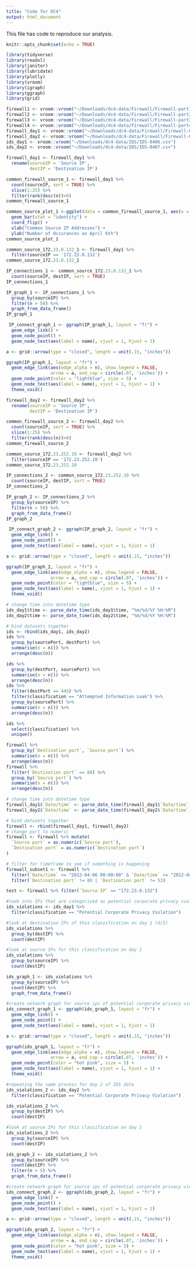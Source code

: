 ```yaml
---
title: "Code for DC4"
output: html_document
---
```


This file has code to reproduce our analysis.

```r
knitr::opts_chunk$set(echo = TRUE)

library(tidyverse)
library(readxl)
library(janitor)
library(lubridate)
library(plotly)
library(vroom)
library(igraph)
library(ggraph)
library(grid)
```

```r
firewall1 <- vroom::vroom("~/Downloads/dc4-data/Firewall/Firewall-part1.txt", col_names = FALSE)
firewall2 <- vroom::vroom("~/Downloads/dc4-data/Firewall/Firewall-part2.txt")
firewall3 <- vroom::vroom("~/Downloads/dc4-data/Firewall/Firewall-part3.txt", col_names = FALSE)
firewall4 <- vroom::vroom("~/Downloads/dc4-data/Firewall/Firewall-part4.txt")
firewall_day1 <- vroom::vroom("~/Downloads/dc4-data/Firewall/Firewall-04062012.csv")
firewall_day2 <- vroom::vroom("~/Downloads/dc4-data/Firewall/Firewall-04072012.csv")
ids_day1 <- vroom::vroom("~/Downloads/dc4-data/IDS/IDS-0406.csv")
ids_day2 <- vroom::vroom("~/Downloads/dc4-data/IDS/IDS-0407.csv")
```

```r
firewall_day1 <- firewall_day1 %>%
  rename(sourceIP = 'Source IP', 
         destIP = 'Destination IP')

common_firewall_source_1 <- firewall_day1 %>%
  count(sourceIP, sort = TRUE) %>%
  slice(1:25) %>%
  filter(rank(desc(n))>0)
common_firewall_source_1
```

```r
common_source_plot_1 <-ggplot(data = common_firewall_source_1, aes(x = reorder(sourceIP, n), y = n)) +
  geom_bar(stat = "identity") + 
  coord_flip() +
  xlab("Common Source IP Addresses") + 
  ylab("Number of Occurances on April 6th")
common_source_plot_1
```

```r
common_source_172.23.0.132_1 <- firewall_day1 %>%
  filter(sourceIP == '172.23.0.132')
common_source_172.23.0.132_1 
```

```r
IP_connections_1 <- common_source_172.23.0.132_1 %>%
  count(sourceIP, destIP, sort = TRUE)
IP_connections_1
```

```r
IP_graph_1 <- IP_connections_1 %>%
  group_by(sourceIP) %>%
  filter(n > 50) %>%
  graph_from_data_frame()
IP_graph_1
```

```r
 IP_connect_graph_1 <- ggraph(IP_graph_1, layout = "fr") +
  geom_edge_link() +
  geom_node_point() +
  geom_node_text(aes(label = name), vjust = 1, hjust = 1)

a <- grid::arrow(type = "closed", length = unit(.15, "inches"))

ggraph(IP_graph_1, layout = "fr") +
  geom_edge_link(aes(edge_alpha = n), show.legend = FALSE,
                 arrow = a, end_cap = circle(.07, 'inches')) +
  geom_node_point(color = "lightblue", size = 5) +
  geom_node_text(aes(label = name), vjust = 1, hjust = 1) +
  theme_void() 
```

```r
firewall_day2 <- firewall_day2 %>%
  rename(sourceIP = 'Source IP', 
         destIP = 'Destination IP')

common_firewall_source_2 <- firewall_day2 %>%
  count(sourceIP, sort = TRUE) %>%
  slice(1:25) %>%
  filter(rank(desc(n))>0)
common_firewall_source_2
```

```r
common_source_172.23.252.10 <- firewall_day2 %>%
  filter(sourceIP == '172.23.252.10')
common_source_172.23.252.10
```

```r
IP_connections_2 <- common_source_172.23.252.10 %>%
  count(sourceIP, destIP, sort = TRUE)
IP_connections_2
```

```r
IP_graph_2 <- IP_connections_2 %>%
  group_by(sourceIP) %>%
  filter(n > 50) %>%
  graph_from_data_frame()
IP_graph_2
```

```r
 IP_connect_graph_2 <- ggraph(IP_graph_2, layout = "fr") +
  geom_edge_link() +
  geom_node_point() +
  geom_node_text(aes(label = name), vjust = 1, hjust = 1)

a <- grid::arrow(type = "closed", length = unit(.15, "inches"))

ggraph(IP_graph_2, layout = "fr") +
  geom_edge_link(aes(edge_alpha = n), show.legend = FALSE,
                 arrow = a, end_cap = circle(.07, 'inches')) +
  geom_node_point(color = "lightblue", size = 5) +
  geom_node_text(aes(label = name), vjust = 1, hjust = 1) +
  theme_void() 
```

```r
# change time into datetime type
ids_day1$time <- parse_date_time(ids_day1$time, "%m/%d/%Y %H:%M")
ids_day2$time <- parse_date_time(ids_day2$time, "%m/%d/%Y %H:%M")

# bind datasets together
ids <- rbind(ids_day1, ids_day2)
ids %>%
  group_by(sourcePort, destPort) %>%
  summarise(n = n()) %>%
  arrange(desc(n))

ids %>%
  group_by(destPort, sourcePort) %>%
  summarise(n = n()) %>%
  arrange(desc(n))
ids %>%
  filter(destPort == 445) %>%
  filter(classification == "Attempted Information Leak") %>%
  group_by(sourcePort) %>%
  summarise(n = n()) %>%
  arrange(desc(n))

ids %>%
  select(classification) %>%
  unique()

firewall %>%
  group_by(`Destination port`, `Source port`) %>%
  summarise(n = n()) %>%
  arrange(desc(n))
firewall %>%
  filter(`Destination port` == 80) %>%
  group_by(`Source port`) %>%
  summarise(n = n()) %>%
  arrange(desc(n))
```

```r
# change time into datetime type
firewall_day1$`Date/time` <- parse_date_time(firewall_day1$`Date/time`, "%d/%Om/%Y %H:%M:%S")
firewall_day2$`Date/time` <- parse_date_time(firewall_day2$`Date/time`, "%d/%Om/%Y %H:%M:%S")

# bind datasets together
firewall <- rbind(firewall_day1, firewall_day2)
# change port to numeric
firewall <- firewall %>% mutate(
  `Source port` = as.numeric(`Source port`),
  `Destination port` = as.numeric(`Destination port`)
)

# filter for timeframe to see if something is happening
firewall_subset1 <- firewall %>%
  filter(`Date/time` >= "2012-04-06 00:00:00" & `Date/time` <= "2012-04-06 01:00:00") %>%
  filter(`Destination port` != 80 | `Destination port` != 53)

test <- firewall %>% filter(`Source IP` == "172.23.0.132")
```

```r
#look into IPs that are categorized as potential corporate privacy violation in ids_day1
ids_violations <- ids_day1 %>% 
  filter(classification == "Potential Corporate Privacy Violation")

#look at destination IPs of this classification on day 1 (4/5)
ids_violations %>% 
  group_by(destIP) %>% 
  count(destIP)
```

```r
#look at source IPs for this classification on day 1
ids_violations %>% 
  group_by(sourceIP) %>% 
  count(destIP)

ids_graph_1 <- ids_violations %>% 
  group_by(sourceIP) %>% 
  count(destIP) %>% 
  graph_from_data_frame()

#create network graph for source ips of potential corporate privacy violations
ids_connect_graph_1 <- ggraph(ids_graph_1, layout = "fr") +
  geom_edge_link() +
  geom_node_point() +
  geom_node_text(aes(label = name), vjust = 1, hjust = 1)

a <- grid::arrow(type = "closed", length = unit(.15, "inches"))

ggraph(ids_graph_1, layout = "fr") +
  geom_edge_link(aes(edge_alpha = n), show.legend = FALSE,
                 arrow = a, end_cap = circle(.07, 'inches')) +
  geom_node_point(color = "hot pink", size = 5) +
  geom_node_text(aes(label = name), vjust = 1, hjust = 1) +
  theme_void()
```

```r
#repeating the same process for day 2 of IDS data
ids_violations_2 <- ids_day2 %>% 
  filter(classification == "Potential Corporate Privacy Violation")

ids_violations_2 %>% 
  group_by(destIP) %>% 
  count(destIP)
```

```r
#look at source IPs for this classification on day 1
ids_violations_2 %>% 
  group_by(sourceIP) %>% 
  count(destIP)

ids_graph_2 <- ids_violations_2 %>% 
  group_by(sourceIP) %>% 
  count(destIP) %>% 
  filter(n > 5) %>% 
  graph_from_data_frame()

#create network graph for source ips of potential corporate privacy violations
ids_connect_graph_2 <- ggraph(ids_graph_2, layout = "fr") +
  geom_edge_link() +
  geom_node_point() +
  geom_node_text(aes(label = name), vjust = 1, hjust = 1)

a <- grid::arrow(type = "closed", length = unit(.15, "inches"))

ggraph(ids_graph_2, layout = "fr") +
  geom_edge_link(aes(edge_alpha = n), show.legend = FALSE,
                 arrow = a, end_cap = circle(.07, 'inches')) +
  geom_node_point(color = "hot pink", size = 5) +
  geom_node_text(aes(label = name), vjust = 1, hjust = 1) +
  theme_void()
```
